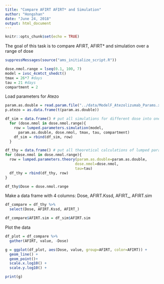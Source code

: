 ```yaml
---
title: "Compare AFIRT AFIRT* and Simulation"
author: "Hongshan"
date: "June 24, 2018"
output: html_document
---
```


```r
knitr::opts_chunk$set(echo = TRUE)
```


The goal of this task is to compare AFIRT, AFIRT* and simulation
over a range of dose
```r
suppressMessages(source("ams_initialize_script.R"))

dose.nmol.range = lseq(0.1, 100, 7)
model = ivsc_4cmtct_shedct()
tmax = 26*7 #days
tau = 21 #days
compartment = 2

```

Load parameters for Atezo
```r
param.as.double = read.param.file("../data/ModelF_Atezolizumab_Params.xlsx")
p.atezo = as.data.frame(t(param.as.double))
```

```r
df_sim = data.frame() # put all simulations for different dose into one data frame
  for (dose.nmol in dose.nmol.range){
    row = lumped.parameters.simulation(model,
      param.as.double, dose.nmol, tmax, tau, compartment)
    df_sim = rbind(df_sim, row)
  }

df_thy = data.frame() # put all theoretical calculations of lumped parameters at different dose together
for (dose.nmol in dose.nmol.range){
  row = lumped.parameters.theory(param.as.double=param.as.double, 
                                dose.nmol=dose.nmol, 
                                tau=tau)
  df_thy = rbind(df_thy, row)
}

df_thy$Dose = dose.nmol.range

```
Make a data frame with 4 columns:
Dose, AFIRT.Kssd, AFIRT_, AFIRT.sim
```r
df_compare = df_thy %>%
  select(Dose, AFIRT.Kssd, AFIRT_)

df_compare$AFIRT.sim = df_sim$AFIRT.sim
```
Plot the data
```r
df_plot = df_compare %>%
  gather(AFIRT, value, -Dose)

g = ggplot(df_plot, aes(Dose, value, group=AFIRT, color=AFIRT)) + 
  geom_line() + 
  geom_point()+
  scale.x.log10() +
  scale.y.log10() +

print(g)
```








